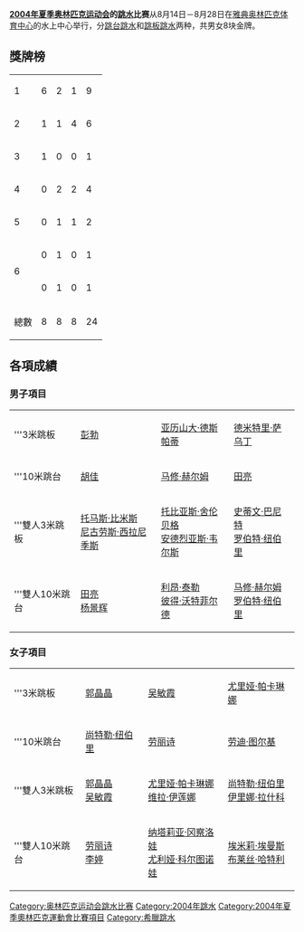 {{noteTA|G1=Sports|G2=Aquatics}}
'''[[2004年夏季奥林匹克运动会|2004年夏季奥林匹克运动会]]的[[跳水|跳水]]比赛'''从8月14日－8月28日在[[雅典奥林匹克体育中心|雅典奥林匹克体育中心]]的水上中心举行，分[[跳台跳水|跳台跳水]]和[[跳板跳水|跳板跳水]]两种，共男女8块金牌。

==獎牌榜==
{| {{RankedMedalTable|class=wikitable sortable|nation-width=100px}}
|-
|1||align=left|{{CHN}}||6||2||1||9
|-
|2||align=left|{{AUS}}||1||1||4||6
|-
|3||align=left|{{GRE}}||1||0||0||1
|-
|4||align=left|{{RUS}}||0||2||2||4
|-
|5||align=left|{{CAN}}||0||1||1||2
|-
|rowspan=2|6||align=left|{{GER}}||0||1||0||1
|-
|align=left|{{GBR}}||0||1||0||1
|- class="sortbottom"
!colspan=2|總數|| 8 || 8 || 8 || 24
|}

==各項成績==
===男子項目===
{|{{MedalistTable|type=項目|labelwidth=120px|width=220px|style=font-size:small;}}
|-
|'''3米跳板
| {{flagicon|CHN}} [[彭勃_(1981年)|彭勃]]
| {{flagicon|CAN}} [[亚历山大·德斯帕蒂|亚历山大·德斯帕蒂]]
| {{flagicon|RUS}} [[德米特里·萨乌丁|德米特里·萨乌丁]]
|-
|'''10米跳台 
| {{flagicon|CHN}} [[胡佳_(跳水运动员)|胡佳]]
| {{flagicon|AUS}} [[马修·赫尔姆|马修·赫尔姆]]
| {{flagicon|CHN}} [[田亮|田亮]]
|-
|'''雙人3米跳板
| {{flagicon|GRE}} [[托马斯·比米斯|托马斯·比米斯]]<br/>{{flagicon|GRE}} [[尼古劳斯·西拉尼季斯|尼古劳斯·西拉尼季斯]]
| {{flagicon|GER}} [[托比亚斯·舍伦贝格|托比亚斯·舍伦贝格]]<br />{{flagicon|GER}} [[安德烈亚斯·韦尔斯|安德烈亚斯·韦尔斯]]
| {{flagicon|AUS}} [[史蒂文·巴尼特|史蒂文·巴尼特]]<br />{{flagicon|AUS}} [[罗伯特·纽伯里|罗伯特·纽伯里]]
|-
|'''雙人10米跳台
| {{flagicon|CHN}} [[田亮|田亮]]<br/>{{flagicon|CHN}} [[杨景辉|杨景辉]]
| {{flagicon|GBR}} [[利昂·泰勒|利昂·泰勒]]<br/>{{flagicon|GBR}} [[彼得·沃特菲尔德|彼得·沃特菲尔德]]
| {{flagicon|AUS}} [[马修·赫尔姆|马修·赫尔姆]]<br />{{flagicon|AUS}} [[罗伯特·纽伯里|罗伯特·纽伯里]]
|}

===女子項目===
{|{{MedalistTable|type=項目|labelwidth=120px|width=220px|style=font-size:small;}}
|-
|'''3米跳板
| {{flagicon|CHN}} [[郭晶晶|郭晶晶]]
| {{flagicon|CHN}} [[吴敏霞|吴敏霞]]
| {{flagicon|RUS}} [[尤里娅·帕卡琳娜|尤里娅·帕卡琳娜]]
|-
|'''10米跳台 
| {{flagicon|AUS}} [[尚特勒·纽伯里|尚特勒·纽伯里]]
| {{flagicon|CHN}} [[劳丽诗|劳丽诗]]
| {{flagicon|AUS}} [[Loudy_Tourky|劳迪·图尔基]]
|-
|'''雙人3米跳板
| {{flagicon|CHN}} [[郭晶晶|郭晶晶]]<br/>{{flagicon|CHN}} [[吴敏霞|吴敏霞]]
| {{flagicon|RUS}} [[尤里娅·帕卡琳娜|尤里娅·帕卡琳娜]]<br />{{flagicon|RUS}} [[维拉·伊莲娜|维拉·伊莲娜]]
| {{flagicon|AUS}} [[尚特勒·纽伯里|尚特勒·纽伯里]]<br />{{flagicon|AUS}} [[Irina_Lashko|伊里娜·拉什科]]
|-
|'''雙人10米跳台
| {{flagicon|CHN}} [[劳丽诗|劳丽诗]]<br/>{{flagicon|CHN}} [[李婷_(跳水運動員)|李婷]]
| {{flagicon|RUS}} [[Natalia_Goncharova_(diver)|纳塔莉亚·冈察洛娃]]<br />{{flagicon|RUS}} [[Yulia_Koltunova|尤利娅·科尔图诺娃]]
| {{flagicon|CAN}} [[埃米莉·埃曼斯|埃米莉·埃曼斯]]<br />{{flagicon|CAN}} [[布莱丝·哈特利|布莱丝·哈特利]]
|}

{{2004年夏季奥林匹克运动会比赛项目}}
{{奥林匹克运动会跳水比赛}}

[[Category:奥林匹克运动会跳水比赛|Category:奥林匹克运动会跳水比赛]]
[[Category:2004年跳水|Category:2004年跳水]]
[[Category:2004年夏季奧林匹克運動會比賽項目|Category:2004年夏季奧林匹克運動會比賽項目]]
[[Category:希臘跳水|Category:希臘跳水]]